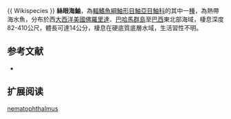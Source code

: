 {{Speciesbox
| name = 絲眼海鮋
| image = Pontinus_nematophthalmus.jpg
| image_width = 250px
| status = NE
| status_system = IUCN3.1
| genus = Pontinus
| species = nematophthalmus
| authority = [[Günther|Günther]], 1860 
| synonyms = *''Sebastes nematophthalmus,Günther, 1860''
*''Pontinus macrolepis,Goode & Bean, 1896''
}}{{ Wikispecies }}
'''絲眼海鮋'''，為[[輻鰭魚綱|輻鰭魚綱]][[鮋形目|鮋形目]][[鮋亞目|鮋亞目]][[鮋科|鮋科]]的其中一[[種|種]]，為熱帶海水魚，分布於西[[大西洋|大西洋]][[美國|美國]][[佛羅里達|佛羅里達]]、[[巴哈馬群島|巴哈馬群島]]至[[巴西|巴西]]東北部海域，棲息深度82-410公尺，體長可達14公分，棲息在硬底質底層水域，生活習性不明。

==参考文献==
*{{FishBase_species|genus=Pontinus|species=nematophthalmus |year=2014|month=6}}

== 扩展阅读 ==
{{refbegin}}
{{wikispecies-inline|Pontinus nematophthalmus |絲眼海鮋}}
{{refend}}
{{Taxonbar|from=Q3057958}}

[[Category:海鮋屬|nematophthalmus]]


{{鮋形目小作品}}
